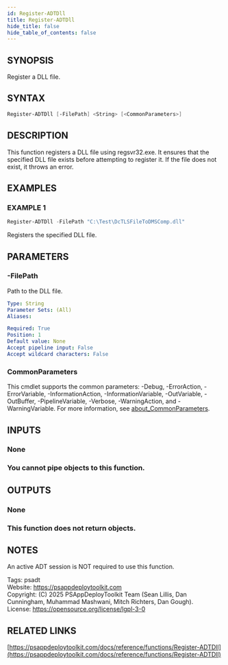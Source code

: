 ```yaml
---
id: Register-ADTDll
title: Register-ADTDll
hide_title: false
hide_table_of_contents: false
---
```


## SYNOPSIS

Register a DLL file.

## SYNTAX

```powershell
Register-ADTDll [-FilePath] <String> [<CommonParameters>]
```

## DESCRIPTION

This function registers a DLL file using regsvr32.exe.
It ensures that the specified DLL file exists before attempting to register it.
If the file does not exist, it throws an error.

## EXAMPLES

### EXAMPLE 1

```powershell
Register-ADTDll -FilePath "C:\Test\DcTLSFileToDMSComp.dll"
```

Registers the specified DLL file.

## PARAMETERS

### -FilePath

Path to the DLL file.

```yaml
Type: String
Parameter Sets: (All)
Aliases:

Required: True
Position: 1
Default value: None
Accept pipeline input: False
Accept wildcard characters: False
```

### CommonParameters

This cmdlet supports the common parameters: -Debug, -ErrorAction, -ErrorVariable, -InformationAction, -InformationVariable, -OutVariable, -OutBuffer, -PipelineVariable, -Verbose, -WarningAction, and -WarningVariable. For more information, see [about_CommonParameters](http://go.microsoft.com/fwlink/?LinkID=113216).

## INPUTS

### None

### You cannot pipe objects to this function.
## OUTPUTS

### None

### This function does not return objects.
## NOTES
An active ADT session is NOT required to use this function.

Tags: psadt<br />
Website: https://psappdeploytoolkit.com<br />
Copyright: (C) 2025 PSAppDeployToolkit Team (Sean Lillis, Dan Cunningham, Muhammad Mashwani, Mitch Richters, Dan Gough).<br />
License: https://opensource.org/license/lgpl-3-0

## RELATED LINKS

[https://psappdeploytoolkit.com/docs/reference/functions/Register-ADTDll](https://psappdeploytoolkit.com/docs/reference/functions/Register-ADTDll)

